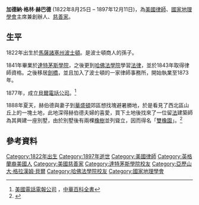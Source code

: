 {{Infobox person
 | name = 加德納·格林·赫巴德
 | image =Gardiner Greene Hubbard.jpg
 | image_size =
 | caption = 
 | birth_name =
 | birth_date = {{Birth date|1822|8|25}}
 | birth_place = {{USA}}[[波士頓|波士頓]]
 | death_date = {{Death date and age|1897|12|11|1822|8|25}}
 | death_place = {{USA}}[[紐約|紐約]]
 | residence = 
 | nationality = 
 | other_names = 
 | known_for = 
 | education =
 | employer = 
 | occupation = [[律師|律師]]<br/>[[國家地理學會|國家地理學會]]主席<br/>[[貝爾電話公司|貝爾電話公司]]總裁
 | title = 
 | salary =
 | networth =
 | height = 
 | weight =
 | term = 
 | predecessor =
 | successor = 
 | party = 
 | boards =
 | religion =
 | spouse =
 | partner =
 | children =  {{tsl|en|Mabel Gardiner Hubbard|玛贝尔·赫巴德}}
 | parents = Samuel Hubbard
 | relatives = [[亞歷山大·格拉漢姆·貝爾|亞歷山大·格拉漢姆·貝爾]]（女婿）<br>{{tsl|en|Grace Fortescue|葛麗絲·福特斯庫}}（曾孫女）
 | signature =
 | website =
 | footnotes = 
}}
'''加德納·格林·赫巴德''' (1822年8月25日 – 1897年12月11日)，為[[美國|美國]][[律師|律師]]、[[國家地理學會|國家地理學會]]主席兼創辦人、[[慈善家|慈善家]]。

==生平==
1822年出生於[[馬薩諸塞州|馬薩諸塞州]][[波士頓|波士頓]]。是波士頓商人{{tsl|en|Gardiner Greene|加德納·格林}}的孫子。

1841年畢業於[[達特茅斯學院|達特茅斯學院]]，之後更到[[哈佛法學院|哈佛法學院]]學習[[法律|法律]]，並於1843年取得律師資格。之後移居[[劍橋_(馬薩諸塞州)|劍橋]]，並且加入了波士頓的一家律師事務所，開始執業至1873年。

1877年，成立[[貝爾電話公司|貝爾電話公司]]。<ref>[http://ap6.pccu.edu.tw/Encyclopedia/data.asp?id=940  美國電話電報公司] {{Wayback|url=http://ap6.pccu.edu.tw/Encyclopedia/data.asp?id=940 |date=20160304234501 }}，[[中華百科全書|中華百科全書]]</ref>

1888年夏天，赫伯德與妻子到[[華盛頓|華盛頓]]郊區想找塊避暑勝地，於是看見了西北區山丘上的一塊土地，此地深得赫伯德夫婦的喜愛，買下土地後找來了一位留[[法國|法]]建築師為其興建一座別墅，由於別墅後有兩棵[[橡樹|橡樹]]並列聳立，因而得名「[[雙橡園|雙橡園]]」。<ref>{{Cite web |url=http://www.taiwanngo.tw/files/16-1000-7368.php |title=駐美國代表處袁大使健生夫婦在雙橡園為非營利性公益組織「特雷加倫區保護協會」(Tregaron Conservancy)舉辦募款烤肉餐會 |access-date=2015-10-10 |archive-date=2022-03-11 |archive-url=https://web.archive.org/web/20220311052402/https://www.taiwanngo.tw/files/16-1000-7368.php }}</ref>


==參考資料==
{{Reflist}}


{{DEFAULTSORT:Hubbard, Gardiner Greene}}
[[Category:1822年出生|Category:1822年出生]]
[[Category:1897年逝世|Category:1897年逝世]]
[[Category:美國律師|Category:美國律師]]
[[Category:英格蘭裔美國人|Category:英格蘭裔美國人]]
[[Category:美國慈善家|Category:美國慈善家]]
[[Category:達特茅斯學院校友|Category:達特茅斯學院校友]]
[[Category:亞歷山大·格拉漢姆·貝爾|Category:亞歷山大·格拉漢姆·貝爾]]
[[Category:哈佛法學院校友|Category:哈佛法學院校友]]
[[Category:國家地理學會|Category:國家地理學會]]